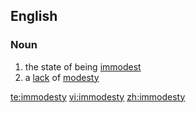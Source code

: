 ==English==
===Noun===
{{en-noun|-}}
# the state of being [[immodest]]
# a [[lack]] of [[modesty]]

[[te:immodesty]]
[[vi:immodesty]]
[[zh:immodesty]]